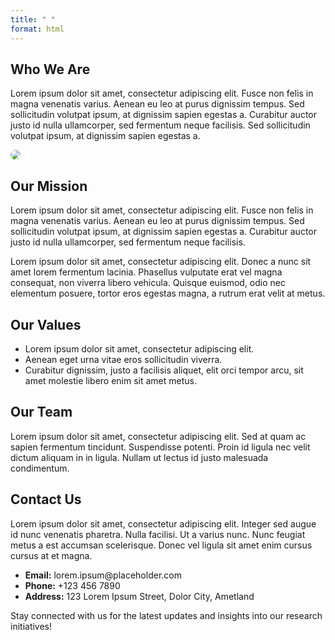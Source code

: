 ```yaml
---
title: " "
format: html
---
```


## Who We Are

::: {.grid}

::: {.g-col-6}
Lorem ipsum dolor sit amet, consectetur adipiscing elit. Fusce non felis in magna venenatis varius. Aenean eu leo at purus dignissim tempus. Sed sollicitudin volutpat ipsum, at dignissim sapien egestas a. Curabitur auctor justo id nulla ullamcorper, sed fermentum neque facilisis. Sed sollicitudin volutpat ipsum, at dignissim sapien egestas a. 
:::

::: {.g-col-6}
![](images/about.png){style="border-radius: 8px;"}
:::

:::

## Our Mission

Lorem ipsum dolor sit amet, consectetur adipiscing elit. Fusce non felis in magna venenatis varius. Aenean eu leo at purus dignissim tempus. Sed sollicitudin volutpat ipsum, at dignissim sapien egestas a. Curabitur auctor justo id nulla ullamcorper, sed fermentum neque facilisis.

Lorem ipsum dolor sit amet, consectetur adipiscing elit. Donec a nunc sit amet lorem fermentum lacinia. Phasellus vulputate erat vel magna consequat, non viverra libero vehicula. Quisque euismod, odio nec elementum posuere, tortor eros egestas magna, a rutrum erat velit at metus.

## Our Values
- Lorem ipsum dolor sit amet, consectetur adipiscing elit.
- Aenean eget urna vitae eros sollicitudin viverra.
- Curabitur dignissim, justo a facilisis aliquet, elit orci tempor arcu, sit amet molestie libero enim sit amet metus.

## Our Team
Lorem ipsum dolor sit amet, consectetur adipiscing elit. Sed at quam ac sapien fermentum tincidunt. Suspendisse potenti. Proin id ligula nec velit dictum aliquam in in ligula. Nullam ut lectus id justo malesuada condimentum.

## Contact Us
Lorem ipsum dolor sit amet, consectetur adipiscing elit. Integer sed augue id nunc venenatis pharetra. Nulla facilisi. Ut a varius nunc. Nunc feugiat metus a est accumsan scelerisque. Donec vel ligula sit amet enim cursus cursus at et magna.

- **Email:** lorem.ipsum@placeholder.com
- **Phone:** +123 456 7890
- **Address:** 123 Lorem Ipsum Street, Dolor City, Ametland

Stay connected with us for the latest updates and insights into our research initiatives!
